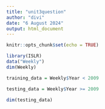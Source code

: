 ---
title: "unit3question"
author: "divi"
date: "6 August 2024"
output: html_document
---

```{r setup, include=FALSE}
knitr::opts_chunk$set(echo = TRUE)
```

```{r}
library(ISLR)
data("Weekly")
dim(Weekly)

```
```{r}
training_data = Weekly$Year < 2009

```

```{r}
testing_data = Weekly$Year >= 2009

```

```{r}
dim(testing_data)
```

